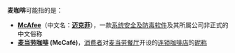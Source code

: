 '''麦咖啡'''可能指的是：
* '''[[McAfee|McAfee]]'''（中文名：'''[[迈克菲|迈克菲]]'''），一款[[杀毒软件|系统安全及防毒软件]]及其所属公司非正式的中文俗称
* '''[[麦当劳咖啡|麦当劳咖啡]] (McCafé)'''，[[消费者|消费者]]对[[麦当劳餐厅|麦当劳餐厅]]开设的[[连锁店|连锁]][[咖啡店|咖啡店]]的[[昵称|昵称]]

{{disambig|Cat=組織機構消歧義}}